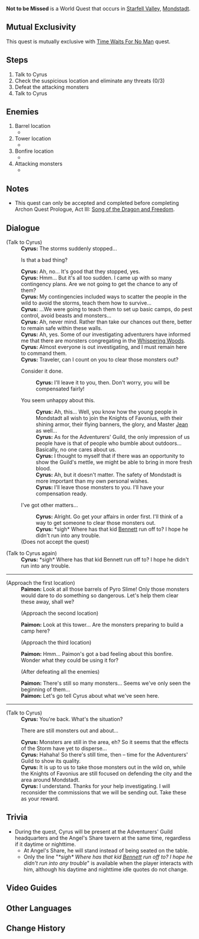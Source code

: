 {{Quest Infobox
|image         = World Quest Not to be Missed.png
|id            = 20602
|type          = World
|region        = Mondstadt
|area          = Starfell Valley
|summary       = [[Cyrus]] asks the Traveler for help to clear out monsters who have congregated in the [[Whispering Woods]], shortly after the storms suddenly stopped.
|requirement   = Complete [[The Outlander Who Caught the Wind]]
|startLocation = [[Starfell Valley]], [[Mondstadt]]
|exp           = 100
|mora          = 8,000
|other         = {{Card|Guide to Freedom|1}}
|characters    = Cyrus; Paimon; Traveler
}}
'''Not to be Missed''' is a World Quest that occurs in [[Starfell Valley]], [[Mondstadt]].

==Mutual Exclusivity==
This quest is mutually exclusive with [[Time Waits For No Man]] quest.

==Steps==
# Talk to Cyrus
# Check the suspicious location and eliminate any threats (0/3)
# Defeat the attacking monsters
# Talk to Cyrus

==Enemies==
# Barrel location
#* {{Enemy List|Hilichurl Fighter;Pyro Slime;Hilichurl Grenadier*2|#*}}
# Tower location
#* {{Enemy List|Hilichurl Fighter*2;Wooden Shield Hilichurl Guard*2;Hilichurl Grenadier*3|#*}}
# Bonfire location
#* {{Enemy|Hilichurl Fighter|x=3}}
# Attacking monsters
#* {{Enemy List|Anemo Samachurl;Dendro Samachurl;Pyro Abyss Mage*2|#*}}

==Notes==
*This quest can only be accepted and completed before completing Archon Quest Prologue, Act III: [[Song of the Dragon and Freedom]].

==Dialogue==
{{Quest Description|The storm has subsided, but [[Cyrus]] seems displeased...}}
{{Dialogue start}}
;(Talk to Cyrus)
:'''Cyrus:''' The storms suddenly stopped...
:{{DIcon}} Is that a bad thing?
:'''Cyrus:''' Ah, no... It's good that they stopped, yes.
:'''Cyrus:''' Hmm... But it's all too sudden. I came up with so many contingency plans. Are we not going to get the chance to any of them?
:'''Cyrus:''' My contingencies included ways to scatter the people in the wild to avoid the storms, teach them how to survive...
:'''Cyrus:''' ...We were going to teach them to set up basic camps, do pest control, avoid beasts and monsters...
:'''Cyrus:''' Ah, never mind. Rather than take our chances out there, better to remain safe within these walls.
:'''Cyrus:''' Ah, yes. Some of our investigating adventurers have informed me that there are monsters congregating in the [[Whispering Woods]].
:'''Cyrus:''' Almost everyone is out investigating, and I must remain here to command them.
:'''Cyrus:''' Traveler, can I count on you to clear those monsters out?
:{{DIcon}} Consider it done.
::'''Cyrus:''' I'll leave it to you, then. Don't worry, you will be compensated fairly!
:{{DIcon}} You seem unhappy about this.
::'''Cyrus:''' Ah, this... Well, you know how the young people in Mondstadt all wish to join the Knights of Favonius, with their shining armor, their flying banners, the glory, and Master [[Jean]] as well...
::'''Cyrus:''' As for the Adventurers' Guild, the only impression of us people have is that of people who bumble about outdoors... Basically, no one cares about us.
::'''Cyrus:''' I thought to myself that if there was an opportunity to show the Guild's mettle, we might be able to bring in more fresh blood.
::'''Cyrus:''' Ah, but it doesn't matter. The safety of Mondstadt is more important than my own personal wishes.
::'''Cyrus:''' I'll leave those monsters to you. I'll have your compensation ready.
:{{DIcon}} I've got other matters...
::'''Cyrus:''' Alright. Go get your affairs in order first. I'll think of a way to get someone to clear those monsters out.
::'''Cyrus:''' *sigh* Where has that kid [[Bennett]] run off to? I hope he didn't run into any trouble.
:;(Does not accept the quest)

;(Talk to Cyrus again)
:'''Cyrus:''' *sigh* Where has that kid Bennett run off to? I hope he didn't run into any trouble.
----
;(Approach the first location)
:'''Paimon:''' Look at all those barrels of Pyro Slime! Only those monsters would dare to do something so dangerous. Let's help them clear these away, shall we?
:;(Approach the second location)
:'''Paimon:''' Look at this tower... Are the monsters preparing to build a camp here?
:;(Approach the third location)
:'''Paimon:''' Hmm... Paimon's got a bad feeling about this bonfire. Wonder what they could be using it for?
:;(After defeating all the enemies)
:'''Paimon:''' There's still so many monsters... Seems we've only seen the beginning of them...
:'''Paimon:''' Let's go tell Cyrus about what we've seen here.
----
;(Talk to Cyrus)
:'''Cyrus:''' You're back. What's the situation?
:{{DIcon}} There are still monsters out and about...
:'''Cyrus:''' Monsters are still in the area, eh? So it seems that the effects of the Storm have yet to disperse...
:'''Cyrus:''' Hahaha! So there's still time, then – time for the Adventurers' Guild to show its quality.
:'''Cyrus:''' It is up to us to take those monsters out in the wild on, while the Knights of Favonius are still focused on defending the city and the area around Mondstadt.
:'''Cyrus:''' I understand. Thanks for your help investigating. I will reconsider the commissions that we will be sending out. Take these as your reward.
{{Dialogue end}}

==Trivia==
* During the quest, Cyrus will be present at the Adventurers' Guild headquarters and the Angel's Share tavern at the same time, regardless if it daytime or nighttime.
** At Angel's Share, he will stand instead of being seated on the table.
** Only the line "''*sigh* Where has that kid [[Bennett]] run off to? I hope he didn't run into any trouble''" is available when the player interacts with him, although his daytime and nighttime idle quotes do not change.

==Video Guides==
{{EVT
|video1     = https://youtu.be/wcHr1_jksr0
|caption1   = Not to be Missed Guide
}}

==Other Languages==
{{Other Languages
|en      = Not to be Missed
|zhs     = 机不可失
|zhs_rm  = Jī Bùkě Shī
|zht     = 機不可失
|zht_rm  = Jī Bùkě Shī
|zh_tl   = Opportunity Not to Be Missed
|ja      = 機は失するべからず
|ja_rm   = Ki wa Shissuru Bekarazu
|ja_tl   = Chance That Must Not Be Missed
|ko      = 놓칠 수 없는 기회
|ko_rm   = Nochil Ssu Eomneun Gihoe
|ko_tl   = Chance That Must Not Be Missed
|es      = ¡No hay tiempo que perder!
|es_tl   = There's no Time to Lose!
|fr      = Savoir saisir sa chance
|fr_tl   = To Know How to Seize One's Chance
|ru      = Не упусти!
|ru_tl   = 
|th      = ไม่ควรพลาดโอกาส
|th_rm   = 
|th_tl   = 
|vi      = Không Thể Bỏ Lỡ
|vi_tl   = 
|de      = Unverzichtbare Chance
|de_tl   = Vital Chance
|id      = Kesempatan yang Tak Boleh Terlewatkan
|id_tl   = Chance that Cannot Be Missed
|pt      = Não há tempo para perder!
|pt_tl   = 
}}

==Change History==
{{Change History|1.0}}